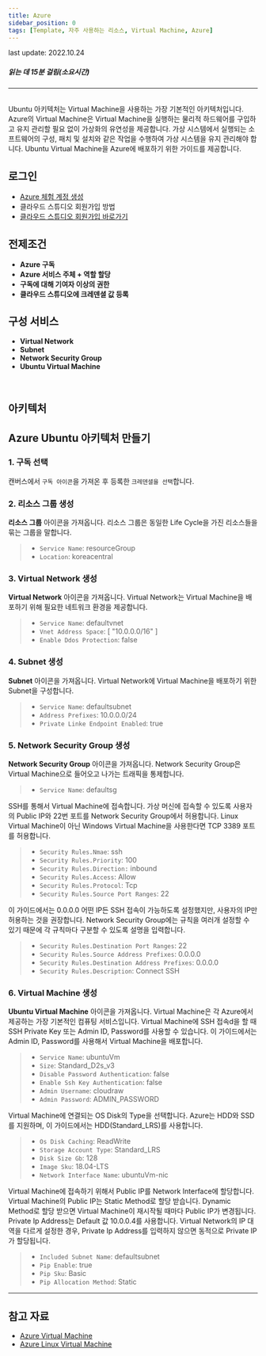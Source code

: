 ```yaml
---
title: Azure
sidebar_position: 0
tags: [Template, 자주 사용하는 리소스, Virtual Machine, Azure]
---
```



<span className="theme-doc-version-badge badge badge--secondary">
    last update: 2022.10.24
</span>

##### 읽는 데 15분 걸림(소요시간)

*****
<br/>
Ubuntu 아키텍처는 Virtual Machine을 사용하는 가장 기본적인 아키텍처입니다.
Azure의 Virtual Machine은 Virtual Machine을 실행하는 물리적 하드웨어를 구입하고 유지 관리할 필요 없이 가상화의 유연성을 제공합니다. 
가상 시스템에서 실행되는 소프트웨어의 구성, 패치 및 설치와 같은 작업을 수행하여 가상 시스템을 유지 관리해야 합니다.
Ubuntu Virtual Machine을 Azure에 배포하기 위한 가이드를 제공합니다.

## 로그인
- [Azure 체험 계정 생성](https://azure.microsoft.com/ko-kr/free/)
- <Link to="/docs/start/sign-up">클라우드 스튜디오 회원가입 방법</Link>
- [클라우드 스튜디오 회원가입 바로가기](https://cloudstudio.cloudraw.kr/signup)

## 전제조건
- **Azure 구독**
- **Azure 서비스 주체 + 역할 할당**
- **구독에 대해 기여자 이상의 권한**
- **클라우드 스튜디오에 크레덴셜 값 등록**

## 구성 서비스
- **Virtual Network**
- **Subnet**
- **Network Security Group**
- **Ubuntu Virtual Machine**
<br/>

## 아키텍처
<caption caption="" src={azure10} />


## Azure Ubuntu 아키텍처 만들기
### 1. 구독 선택
캔버스에서 ```구독 아이콘```을 가져온 후 등록한 ```크레덴셜을 선택```합니다.
<caption caption="[그림.1] Azure Ubuntu 1" src={azure1} />

### 2. 리소스 그룹 생성
**리소스 그룹** 아이콘을 가져옵니다.
리소스 그룹은 동일한 Life Cycle을 가진 리소스들을 묶는 그룹을 말합니다.

> - ```Service Name```: resourceGroup
> - ```Location```: koreacentral

<caption caption="[그림.2] Azure Ubuntu 2" src={azure2} />

### 3. Virtual Network 생성
**Virtual Network** 아이콘을 가져옵니다.
Virtual Network는 Virtual Machine을 배포하기 위해 필요한 네트워크 환경을 제공합니다.

> - ```Service Name```: defaultvnet
> - ```Vnet Address Space```: [ "10.0.0.0/16" ]
> - ```Enable Ddos Protection```: false

<caption caption="[그림.3] Azure Ubuntu 3" src={azure3} />

### 4. Subnet 생성
**Subnet** 아이콘을 가져옵니다.
Virtual Network에 Virtual Machine을 배포하기 위한 Subnet을 구성합니다.

> - ```Service Name```: defaultsubnet
> - ```Address Prefixes```: 10.0.0.0/24
> - ```Private Linke Endpoint Enabled```: true

<caption caption="[그림.4] Azure Ubuntu 4" src={azure4} />

### 5. Network Security Group 생성
**Network Security Group** 아이콘을 가져옵니다. 
Network Security Group은 Virtual Machine으로 들어오고 나가는 트래픽을 통제합니다.

> - ```Service Name```: defaultsg

<caption caption="[그림.5] Azure Ubuntu 5" src={azure5} />

SSH를 통해서 Virtual Machine에 접속합니다. 가상 머신에 접속할 수 있도록 사용자의 Public IP와 22번 포트를 Network Security Group에서 허용합니다.
Linux Virtual Machine이 아닌 Windows Virtual Machine을 사용한다면 TCP 3389 포트를 허용합니다.

> - ```Security Rules.Nmae```: ssh
> - ```Security Rules.Priority```: 100
> - ```Security Rules.Direction:``` inbound
> - ```Security Rules.Access```: Allow
> - ```Security Rules.Protocol```: Tcp
> - ```Security Rules.Source Port Ranges```: 22

<caption caption="[그림.6] Azure Ubuntu 6" src={azure6} />

이 가이드에서는 0.0.0.0 어떤 IP든 SSH 접속이 가능하도록 설정했지만, 사용자의 IP만 허용하는 것을 권장합니다.
Network Security Group에는 규칙을 여러개 설정할 수 있기 때문에 각 규칙마다 구분할 수 있도록 설명을 입력합니다.

> - ```Security Rules.Destination Port Ranges```: 22
> - ```Security Rules.Source Address Prefixes```: 0.0.0.0
> - ```Security Rules.Destination Address Prefixes```: 0.0.0.0
> - ```Security Rules.Description```: Connect SSH

<caption caption="[그림.7] Azure Ubuntu 7" src={azure7} />

### 6. Virtual Machine 생성
**Ubuntu Virtual Machine** 아이콘을 가져옵니다.
Virtual Machine은 각 Azure에서 제공하는 가장 기본적인 컴퓨팅 서비스입니다.
Virtual Machine에 SSH 접속d을 할 때 SSH Private Key 또는 Admin ID, Password를 사용할 수 있습니다.
이 가이드에서는 Admin ID, Password를 사용해서 Virtual Machine을 배포합니다.

> - ```Service Name```: ubuntuVm
> - ```Size```: Standard_D2s_v3
> - ```Disable Password Authentication```: false
> - ```Enable Ssh Key Authentication```: false
> - ```Admin Username```: cloudraw
> - ```Admin Password```: ADMIN_PASSWORD

<caption caption="[그림.8] Azure Ubuntu 8" src={azure8} />

Virtual Machine에 연결되는 OS Disk의 Type을 선택합니다. 
Azure는 HDD와 SSD를 지원하며, 이 가이드에서는 HDD(Standard_LRS)를 사용합니다.

> - ```Os Disk Caching```: ReadWrite
> - ```Storage Account Type```: Standard_LRS
> - ```Disk Size Gb```: 128
> - ```Image Sku```: 18.04-LTS
> - ```Network Interface Name```: ubuntuVm-nic

<caption caption="[그림.9] Azure Ubuntu 9" src={azure9} />

Virtual Machine에 접속하기 위해서 Public IP를 Network Interface에 할당합니다.
Virtual Machine의 Public IP는 Static Method로 할당 받습니다. Dynamic Method로 할당 받으면 Virtual Machine이 재시작될 때마다 Public IP가 변경됩니다.<br/>
Private Ip Address는 Default 값 10.0.0.4를 사용합니다. 
Virtual Network의 IP 대역을 다르게 설정한 경우, Private Ip Address를 입력하지 않으면 동적으로 Private IP가 할당됩니다.

> - ```Included Subnet Name```: defaultsubnet
> - ```Pip Enable```: true
> - ```Pip Sku```: Basic
> - ```Pip Allocation Method```: Static

<caption caption="[그림.10] Azure Ubuntu 10" src={azure10} />

*****
## 참고 자료
- [Azure Virtual Machine](https://docs.microsoft.com/ko-kr/azure/virtual-machines/)
- [Azure Linux Virtual Machine](https://registry.terraform.io/providers/hashicorp/azurerm/latest/docs/resources/linux_virtual_machine)